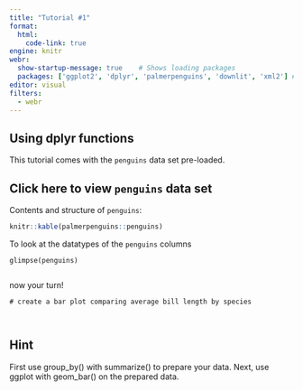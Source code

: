 ```yaml
---
title: "Tutorial #1"
format: 
  html:
    code-link: true
engine: knitr
webr: 
  show-startup-message: true    # Shows loading packages
  packages: ['ggplot2', 'dplyr', 'palmerpenguins', 'downlit', 'xml2'] # Install R packages on document open
editor: visual
filters: 
  - webr
---
```




## Using dplyr functions

This tutorial comes with the `penguins` data set pre-loaded.

::: {.callout-note collapse="true"}
## Click here to view `penguins` data set

Contents and structure of `penguins`:
```r
knitr::kable(palmerpenguins::penguins)


```

:::

To look at the datatypes of the `penguins` columns

```webr-r

glimpse(penguins)


```


now your turn! 

```webr-r
# create a bar plot comparing average bill length by species



```


::: {.callout-tip collapse="true"}
## Hint

First use group_by() with summarize() to prepare your data.
Next, use ggplot with geom_bar() on the prepared data.

:::
